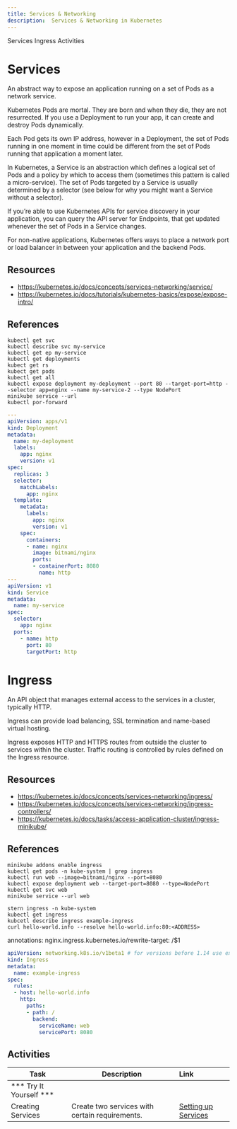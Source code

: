 ```yaml
---
title: Services & Networking
description:  Services & Networking in Kubernetes
---
```


<AnchorLinks>
  <AnchorLink>Services</AnchorLink>
  <AnchorLink>Ingress</AnchorLink>
  <AnchorLink>Activities</AnchorLink>
</AnchorLinks>

# Services

An abstract way to expose an application running on a set of Pods as a network service.

Kubernetes Pods are mortal. They are born and when they die, they are not resurrected. If you use a Deployment to run your app, it can create and destroy Pods dynamically.

Each Pod gets its own IP address, however in a Deployment, the set of Pods running in one moment in time could be different from the set of Pods running that application a moment later.

In Kubernetes, a Service is an abstraction which defines a logical set of Pods and a policy by which to access them (sometimes this pattern is called a micro-service). The set of Pods targeted by a Service is usually determined by a selector (see below for why you might want a Service without a selector).

If you’re able to use Kubernetes APIs for service discovery in your application, you can query the API server for Endpoints, that get updated whenever the set of Pods in a Service changes.

For non-native applications, Kubernetes offers ways to place a network port or load balancer in between your application and the backend Pods.


## Resources
- https://kubernetes.io/docs/concepts/services-networking/service/
- https://kubernetes.io/docs/tutorials/kubernetes-basics/expose/expose-intro/

## References

```
kubectl get svc
kubectl describe svc my-service
kubectl get ep my-service
kubectl get deployments
kubect get rs
kubect get pods
kubectl get all
kubectl expose deployment my-deployment --port 80 --target-port=http --selector app=nginx --name my-service-2 --type NodePort
minikube service --url
kubectl por-forward
```

```yaml
---
apiVersion: apps/v1
kind: Deployment
metadata:
  name: my-deployment
  labels:
    app: nginx
    version: v1
spec:
  replicas: 3
  selector:
    matchLabels:
      app: nginx
  template:
    metadata:
      labels:
        app: nginx
        version: v1
    spec:
      containers:
      - name: nginx
        image: bitnami/nginx
        ports:
        - containerPort: 8080
          name: http
---
apiVersion: v1
kind: Service
metadata:
  name: my-service
spec:
  selector:
    app: nginx
  ports:
    - name: http
      port: 80
      targetPort: http
```

# Ingress

An API object that manages external access to the services in a cluster, typically HTTP.

Ingress can provide load balancing, SSL termination and name-based virtual hosting.

Ingress exposes HTTP and HTTPS routes from outside the cluster to services within the cluster. Traffic routing is controlled by rules defined on the Ingress resource.

## Resources
- https://kubernetes.io/docs/concepts/services-networking/ingress/
- https://kubernetes.io/docs/concepts/services-networking/ingress-controllers/
- https://kubernetes.io/docs/tasks/access-application-cluster/ingress-minikube/

## References

```
minikube addons enable ingress
kubectl get pods -n kube-system | grep ingress
kubectl run web --image=bitnami/nginx --port=8080
kubectl expose deployment web --target-port=8080 --type=NodePort
kubectl get svc web
minikube service --url web
```

```
stern ingress -n kube-system
kubectl get ingress
kubcetl describe ingress example-ingress
curl hello-world.info --resolve hello-world.info:80:<ADDRESS>
```
  annotations:
    nginx.ingress.kubernetes.io/rewrite-target: /$1
```yaml
apiVersion: networking.k8s.io/v1beta1 # for versions before 1.14 use extensions/v1beta1
kind: Ingress
metadata:
  name: example-ingress
spec:
  rules:
  - host: hello-world.info
    http:
      paths:
      - path: /
        backend:
          serviceName: web
          servicePort: 8080
```


## Activities

| Task                            | Description         | Link        |
| --------------------------------| ------------------  |:----------- |
| *** Try It Yourself ***                         |         |         | 
| Creating Services | Create two services with certain requirements. | [Setting up Services](../activities/labs/lab8) |